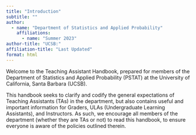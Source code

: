 ```yaml
---
title: "Introduction"
subtitle: ""
author:
  - name: "Department of Statistics and Applied Probability"
    affiliations:
      - name: "Summer 2023"
author-title: "UCSB:"
affiliation-title: "Last Updated"
format: html
---
```


Welcome to the Teaching Assistant Handbook, prepared for members of the Department of Statistics and Applied Probability (PSTAT) at the University of California, Santa Barbara (UCSB). 

This handbook seeks to clarify and codify the general expectations of Teaching Assistants (TAs) in the department, but also contains useful and important information for Graders, ULAs (Undergraduate Learning Assistants), and Instructors. As such, we encourage all members of the department (whether they are TAs or not) to read this handbook, to ensure everyone is aware of the policies outlined therein.


